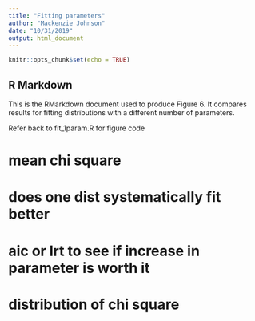 ```yaml
---
title: "Fitting parameters"
author: "Mackenzie Johnson"
date: "10/31/2019"
output: html_document
---
```


```r
knitr::opts_chunk$set(echo = TRUE)
```

## R Markdown

This is the RMarkdown document used to produce Figure 6. It compares results for fitting distributions with a different number of parameters.

Refer back to fit_1param.R for figure code

# mean chi square
# does one dist systematically fit better
# aic or lrt to see if increase in parameter is worth it
# distribution of chi square